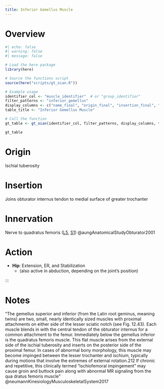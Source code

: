 ```yaml
---
title: Inferior Gemellus Muscle
---
```


# Overview


```r
#| echo: false
#| warning: false
#| message: false

# Load the here package
library(here)

# Source the functions script
source(here("scripts/gt_oian.R"))

# Example usage
identifier_col <- "muscle_identifier"  # or "group_identifier"
filter_patterns <- "inferior_gemellus"
display_columns <- c("name_final", "origin_final", "insertion_final", "innervation_final", "action_final")
table_title <- "Inferior Gemellus Muscle"

# Call the function
gt_table <- gt_oian(identifier_col, filter_patterns, display_columns, table_title)

gt_table
```


# Origin {#origin}
Ischial tuberosity




# Insertion {#insertion}

Joins obturator internus tendon to medial surface of greater trochanter

# Innervation {#innervation}

Nerve to quadratus femoris ([L5]({{< var ref-nerve-root.l5 >}}), [S1]({{< var ref-nerve-root.s1 >}})) @aungAnatomicalStudyObturator2001 


# Action {#action}

- **Hip**: Extension, ER, and Stabilization
    - (also active in abduction, depending on the joint’s position)



:::

# Notes



“The gemellus	superior and inferior (from the Latin root geminus, meaning twins) are two, small, nearly identically sized muscles with proximal attachments on either side of the lesser sciatic notch (see Fig. 12.43). Each muscle blends in with the central tendon of the obturator internus for a common attachment to the femur. Immediately below the gemellus inferior is the quadratus	 femoris muscle. This flat muscle arises from the external side of the ischial tuberosity and inserts on the posterior side of the proximal femur. In cases of abnormal bony morphology, this muscle may become impinged between the lesser trochanter and ischium, typically during motions that involve the extremes of external rotation.212 If chronic and repetitive, this clinically termed “ischiofemoral impingement” may cause groin and buttock pain along with abnormal MR signaling from the qua­ dratus femoris muscle” @neumannKinesiologyMusculoskeletalSystem2017 
